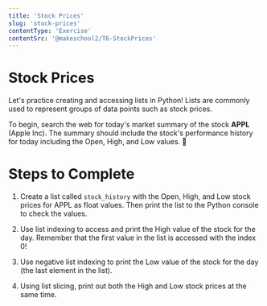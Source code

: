 ```yaml
---
title: 'Stock Prices'
slug: 'stock-prices'
contentType: 'Exercise'
contentSrc: '@makeschool2/T6-StockPrices'
---
```


# Stock Prices

Let's practice creating and accessing lists in Python! Lists are commonly used to represent groups of data points such as stock prices.

To begin, search the web for today's market summary of the stock **APPL** (Apple Inc). The summary should include the stock's performance history for today including the Open, High, and Low values. :apple:

# Steps to Complete

1. Create a list called `stock_history` with the Open, High, and Low stock prices for APPL as float values. Then print the list to the Python console to check the values.

2. Use list indexing to access and print the High value of the stock for the day. Remember that the first value in the list is accessed with the index 0!

3. Use negative list indexing to print the Low value of the stock for the day (the last element in the list).

4. Using list slicing, print out both the High and Low stock prices at the same time.